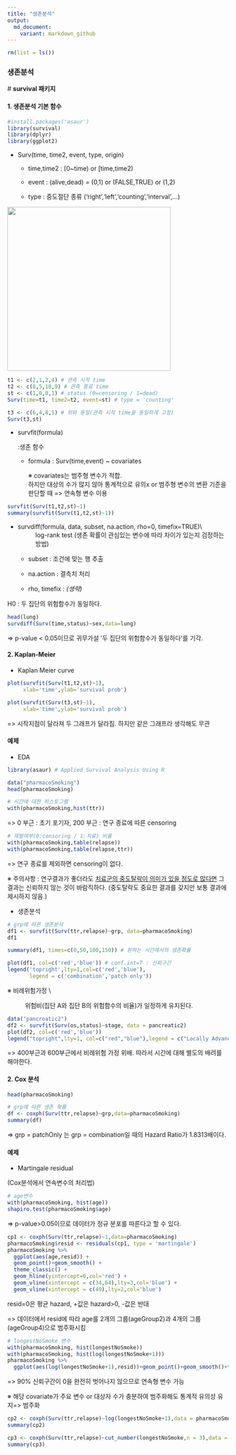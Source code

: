 ```yaml
---
title: "생존분석"
output:
  md_document:
    variant: markdown_github
---
```


```r
rm(list = ls())
```

### 생존분석

\# **survival 패키지**

#### 1. 생존분석 기본 함수

```r
#install.packages('asaur')
library(survival)
library(dplyr)
library(ggplot2)
```

-   Surv(time, time2, event, type, origin)

    -   time,time2 : [0\~time) or [time,time2)

    -   event : (alive,dead) = (0,1) or (FALSE,TRUE) or (1,2)

    -   type : 중도절단 종류 ('right','left','counting','interval',...)

![](images/스크린샷%202024-04-08%2015.07.10.png){width="372"}

```r
t1 <- c(2,1,2,4) # 관측 시작 time
t2 <- c(8,5,10,9) # 관측 종료 time
st <- c(1,0,0,1) # status (0=censoring / 1=dead)
Surv(time=t1, time2=t2, event=st) # type = 'counting'

t3 <- c(6,4,8,5) # 위와 동일(관측 시작 time을 동일하게 고정)
Surv(t3,st)
```

-   survfit(formula)

    :생존 함수

    -   formula : Surv(time,event) \~ covariates

        ※ covariates는 범주형 변수가 적합.\
        하지만 대상의 수가 많지 않아 통계적으로 유의x or 범주형 변수의 변환 기준을 판단할 때 =\> 연속형 변수 이용

```r
survfit(Surv(t1,t2,st)~1)
summary(survfit(Surv(t1,t2,st)~1))
```

-   survdiff(formula, data, subset, na.action, rho=0, timefix=TRUE)\
    : log-rank test (생존 확률이 관심있는 변수에 따라 차이가 있는지 검정하는 방법)

    -   subset : 조건에 맞는 행 추출

    -   na.action : 결측치 처리

    -   rho, timefix : *(생략)*

H0 : 두 집단의 위험함수가 동일하다.

```r
head(lung)
survdiff(Surv(time,status)~sex,data=lung)
```

=\> p-value \< 0.05이므로 귀무가설 '두 집단의 위험함수가 동일하다'를 기각.

#### 2. Kaplan-Meier

-   Kaplan Meier curve

```r
plot(survfit(Surv(t1,t2,st)~1),
     xlab='time',ylab='survival prob')

plot(survfit(Surv(t3,st)~1),
     xlab='time',ylab='survival prob')
```

=\> 시작지점이 달라져 두 그래프가 달라짐. 하지만 같은 그래프라 생각해도 무관

#### 예제

-   EDA

```r
library(asaur) # Applied Survival Analysis Using R

data("pharmacoSmoking")
head(pharmacoSmoking)
```

```r
# 시간에 대한 히스토그램
with(pharmacoSmoking,hist(ttr))
```

=\> 0 부근 : 초기 포기자, 200 부근 : 연구 종료에 따른 censoring

```r
# 재발여부(0:censoring / 1:치료) 비율
with(pharmacoSmoking,table(relapse))
with(pharmacoSmoking,table(relapse,ttr))
```

=\> 연구 종료를 제외하면 censoring이 없다.

※ 주의사항 : 연구결과가 좋더라도 [치료군의 중도탈락이 의미가 있을 정도로 많다면]{.underline} 그 결과는 신뢰하지 않는 것이 바람직하다. (중도탈락도 중요한 결과를 갖지만 보통 결과에 제시하지 않음.)

-   생존분석

```r
# grp에 따른 생존분석
df1 <- survfit(Surv(ttr,relapse)~grp, data=pharmacoSmoking)
df1
```

```r
summary(df1, times=c(0,50,100,150)) # 원하는 시간에서의 생존확률
```

```r
plot(df1, col=c('red','blue')) # conf.int=T : 신뢰구간
legend('topright',lty=1,col=c('red','blue'),
       legend = c('combination','patch only'))
```

※ 비례위험가정 \\

:   위험비(집단 A와 집단 B의 위험함수의 비율)가 일정하게 유지된다.

```r
data("pancreatic2")
df2 <- survfit(Surv(os,status)~stage, data = pancreatic2)
plot(df2, col=c('red','blue'))
legend("topright",lty=1, col=c("red","blue"),legend = c("Locally Advanced","Metastatic"))
```

=\> 400부근과 600부근에서 비례위험 가정 위배. 따라서 시간에 대해 별도의 배려를 해야한다.

#### 2. Cox 분석

```r
head(pharmacoSmoking)
```

```r
# grp에 따른 생존 확률
df <- coxph(Surv(ttr,relapse)~grp,data=pharmacoSmoking)
summary(df)
```

=\> grp = patchOnly 는 grp = combination일 때의 Hazard Ratio가 1.8313배이다.

#### 예제

-   Martingale residual

(Cox분석에서 연속변수의 처리법)

```r
# age변수
with(pharmacoSmoking, hist(age))
shapiro.test(pharmacoSmoking$age)
```

=\> p-value\>0.05이므로 데이터가 정규 분포를 따른다고 할 수 있다.

```r
cp1 <- coxph(Surv(ttr,relapse)~1,data=pharmacoSmoking)
pharmacoSmoking$resid <- residuals(cp1, type = 'martingale')
pharmacoSmoking %>% 
  ggplot(aes(age,resid)) + 
  geom_point()+geom_smooth() + 
  theme_classic() + 
  geom_hline(yintercept=0,col='red') +
  geom_vline(xintercept = c(34,64),lty=3,col='blue') +
  geom_vline(xintercept = c(49),lty=2,col='blue')
```

resid=0은 평균 hazard, +값은 hazard\>0, -값은 반대

=\> 데이터에서 resid에 따라 age를 2개의 그룹(ageGroup2)과 4개의 그룹(ageGroup4)으로 범주화시킴

```r
# longestNoSmoke 변수
with(pharmacoSmoking, hist(longestNoSmoke))
with(pharmacoSmoking, hist(log(longestNoSmoke+1)))
pharmacoSmoking %>% 
  ggplot(aes(log(longestNoSmoke+1),resid))+geom_point()+geom_smooth()+theme_classic()+geom_hline(yintercept = 0,col='red')
```

=\> 90% 신뢰구간이 0을 완전히 벗어나지 않으므로 연속형 변수 가능

※ 해당 covariate가 주요 변수 or 대상자 수가 충분하여 범주화해도 통계적 유의성 유지=\> 범주화

```r
cp2 <- coxph(Surv(ttr,relapse)~log(longestNoSmoke+1),data = pharmacoSmoking)
summary(cp2)
```

```r
cp3 <- coxph(Surv(ttr,relapse)~cut_number(longestNoSmoke,n = 3),data = pharmacoSmoking)
summary(cp3)
```
